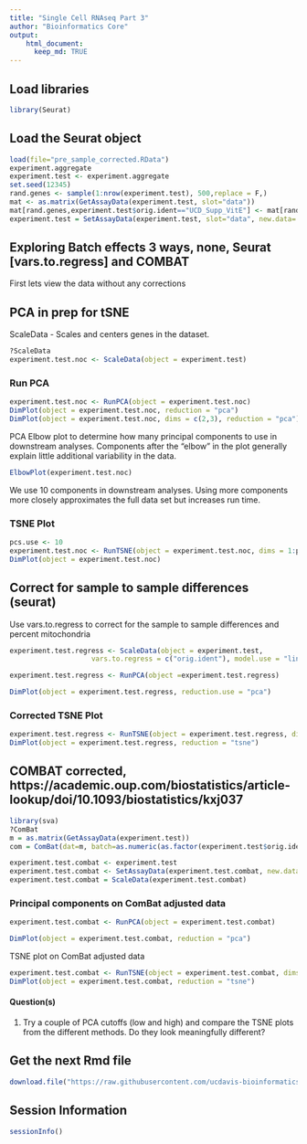 ```yaml
---
title: "Single Cell RNAseq Part 3"
author: "Bioinformatics Core"
output:
    html_document:
      keep_md: TRUE
---
```

## Load libraries
```r
library(Seurat)
```

## Load the Seurat object
```r
load(file="pre_sample_corrected.RData")
experiment.aggregate
experiment.test <- experiment.aggregate
set.seed(12345)
rand.genes <- sample(1:nrow(experiment.test), 500,replace = F,)
mat <- as.matrix(GetAssayData(experiment.test, slot="data"))
mat[rand.genes,experiment.test$orig.ident=="UCD_Supp_VitE"] <- mat[rand.genes,experiment.test$orig.ident=="UCD_Supp_VitE"] + 0.5
experiment.test = SetAssayData(experiment.test, slot="data", new.data= mat )
```

## Exploring Batch effects 3 ways, none, Seurat [vars.to.regress] and COMBAT

First lets view the data without any corrections

## PCA in prep for tSNE

ScaleData - Scales and centers genes in the dataset. 
```r
?ScaleData
experiment.test.noc <- ScaleData(object = experiment.test)
```

### Run PCA
```r
experiment.test.noc <- RunPCA(object = experiment.test.noc)
DimPlot(object = experiment.test.noc, reduction = "pca")
DimPlot(object = experiment.test.noc, dims = c(2,3), reduction = "pca")
```

PCA Elbow plot to determine how many principal components to use in downstream analyses.  Components after the "elbow" in the plot generally explain little additional variability in the data.

```r
ElbowPlot(experiment.test.noc)
```

We use 10 components in downstream analyses. Using more components more closely approximates the full data set but increases run time.

### TSNE Plot
```r
pcs.use <- 10
experiment.test.noc <- RunTSNE(object = experiment.test.noc, dims = 1:pcs.use)
DimPlot(object = experiment.test.noc)
```

## Correct for sample to sample differences (seurat)

Use vars.to.regress to correct for the sample to sample differences and percent mitochondria
```r
experiment.test.regress <- ScaleData(object = experiment.test, 
                    vars.to.regress = c("orig.ident"), model.use = "linear")

experiment.test.regress <- RunPCA(object =experiment.test.regress)

DimPlot(object = experiment.test.regress, reduction.use = "pca")
```

### Corrected TSNE Plot
```r
experiment.test.regress <- RunTSNE(object = experiment.test.regress, dims.use = 1:pcs.use)
DimPlot(object = experiment.test.regress, reduction = "tsne")
```

## COMBAT corrected, https://academic.oup.com/biostatistics/article-lookup/doi/10.1093/biostatistics/kxj037

```r
library(sva)
?ComBat
m = as.matrix(GetAssayData(experiment.test))
com = ComBat(dat=m, batch=as.numeric(as.factor(experiment.test$orig.ident)), prior.plots=FALSE, par.prior=TRUE)
```


```r
experiment.test.combat <- experiment.test
experiment.test.combat <- SetAssayData(experiment.test.combat, new.data = as.matrix(com))
experiment.test.combat = ScaleData(experiment.test.combat)
```

### Principal components on ComBat adjusted data
```r
experiment.test.combat <- RunPCA(object = experiment.test.combat)

DimPlot(object = experiment.test.combat, reduction = "pca")
```

TSNE plot on ComBat adjusted data
```r
experiment.test.combat <- RunTSNE(object = experiment.test.combat, dims.use = 1:pcs.use)
DimPlot(object = experiment.test.combat, reduction = "tsne")
```

#### Question(s)

1. Try a couple of PCA cutoffs (low and high) and compare the TSNE plots from the different methods.  Do they look meaningfully different?

## Get the next Rmd file
```r
download.file("https://raw.githubusercontent.com/ucdavis-bioinformatics-training/2019-single-cell-RNA-sequencing-Workshop-UCD_UCSF/master/scrnaseq_analysis/scRNA_Workshop-PART4.Rmd", "scRNA_Workshop-PART4.Rmd")
```

## Session Information
```r
sessionInfo()
```